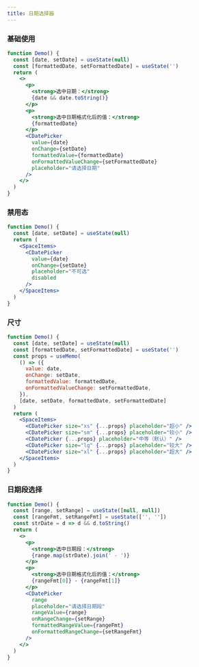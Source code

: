 ```yaml
---
title: 日期选择器
---
```


### 基础使用

```jsx live
function Demo() {
  const [date, setDate] = useState(null)
  const [formattedDate, setFormattedDate] = useState('')
  return (
    <>
      <p>
        <strong>选中日期：</strong>
        {date && date.toString()}
      </p>
      <p>
        <strong>选中日期格式化后的值：</strong>
        {formattedDate}
      </p>
      <CDatePicker
        value={date}
        onChange={setDate}
        formattedValue={formattedDate}
        onFormattedValueChange={setFormattedDate}
        placeholder="请选择日期"
      />
    </>
  )
}
```

### 禁用态

```jsx live
function Demo() {
  const [date, setDate] = useState(null)
  return (
    <SpaceItems>
      <CDatePicker
        value={date}
        onChange={setDate}
        placeholder="不可选"
        disabled
      />
    </SpaceItems>
  )
}
```

### 尺寸

```jsx live
function Demo() {
  const [date, setDate] = useState(null)
  const [formattedDate, setFormattedDate] = useState('')
  const props = useMemo(
    () => ({
      value: date,
      onChange: setDate,
      formattedValue: formattedDate,
      onFormattedValueChange: setFormattedDate,
    }),
    [date, setDate, formattedDate, setFormattedDate]
  )
  return (
    <SpaceItems>
      <CDatePicker size="xs" {...props} placeholder="超小" />
      <CDatePicker size="sm" {...props} placeholder="较小" />
      <CDatePicker {...props} placeholder="中等（默认）" />
      <CDatePicker size="lg" {...props} placeholder="较大" />
      <CDatePicker size="xl" {...props} placeholder="超大" />
    </SpaceItems>
  )
}
```

### 日期段选择

```jsx live
function Demo() {
  const [range, setRange] = useState([null, null])
  const [rangeFmt, setRangeFmt] = useState(['', ''])
  const strDate = d => d && d.toString()
  return (
    <>
      <p>
        <strong>选中日期段：</strong>
        {range.map(strDate).join(' - ')}
      </p>
      <p>
        <strong>选中日期格式化后的值：</strong>
        {rangeFmt[0]} - {rangeFmt[1]}
      </p>
      <CDatePicker
        range
        placeholder="请选择日期段"
        rangeValue={range}
        onRangeChange={setRange}
        formattedRangeValue={rangeFmt}
        onFormattedRangeChange={setRangeFmt}
      />
    </>
  )
}
```
